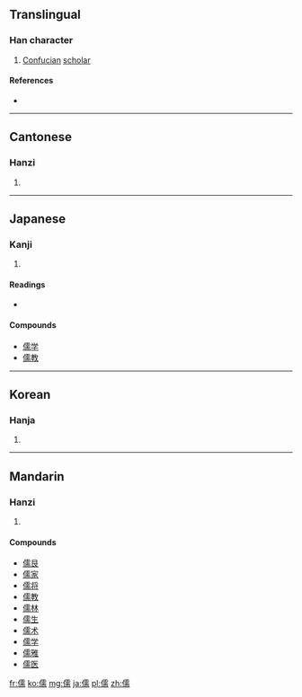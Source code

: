 ==Translingual==

===Han character===
{{Han char|rn=9|rad=人|as=14|sn=16|four=2122<sub>7</sub>|canj=[[人]][[一]][[月]][[月]] (OMBB)|ids=⿰[[亻]][[需]]}}

# [[Confucian]] [[scholar]]

====References====
* {{Han ref|kx=0119.300|dkj=01220|dj=0253.080|hdz=10230.090|uh=5112|ud=20754|bh=BEA7|bd=48807}}

----

==Cantonese==

===Hanzi===
{{yue-hanzi|jyut=|y=yu4}}

# {{defn|Cantonese|sort=人14}}

----

==Japanese==

===Kanji===
{{ja-kanji|grade=c|rs=人14}}

# {{defn|Japanese|sort=人14}}

====Readings====
* {{ja-readings|on=[[じゅ]] (ju)|kun=[[やわらか]] (yawaraka), [[うるおす]] (uruosu), [[したがう]] (shitagau)}}

====Compounds====
* [[儒学]]
* [[儒教]]

----

==Korean==

===Hanja===
{{ko-hanja|hangeul=[[유]]|rv=yu|mr=yu}}

# {{defn|Korean|sort=人14}}

----

==Mandarin==

===Hanzi===
{{cmn-hanzi|pin=[[ěr]] ([[er3]]), [[nǎi]] ([[nai3]]), [[rú]] ([[ru2]])|wg=erh<sup>3</sup>, nai<sup>3</sup>, ju<sup>2</sup>}}

# {{defn|Mandarin|sort=人14}}

====Compounds====
* [[儒艮]]
* [[儒家]]
* [[儒将]]
* [[儒教]]
* [[儒林]]
* [[儒生]]
* [[儒术]]
* [[儒学]]
* [[儒雅]]
* [[儒医]]

[[fr:儒]]
[[ko:儒]]
[[mg:儒]]
[[ja:儒]]
[[pl:儒]]
[[zh:儒]]